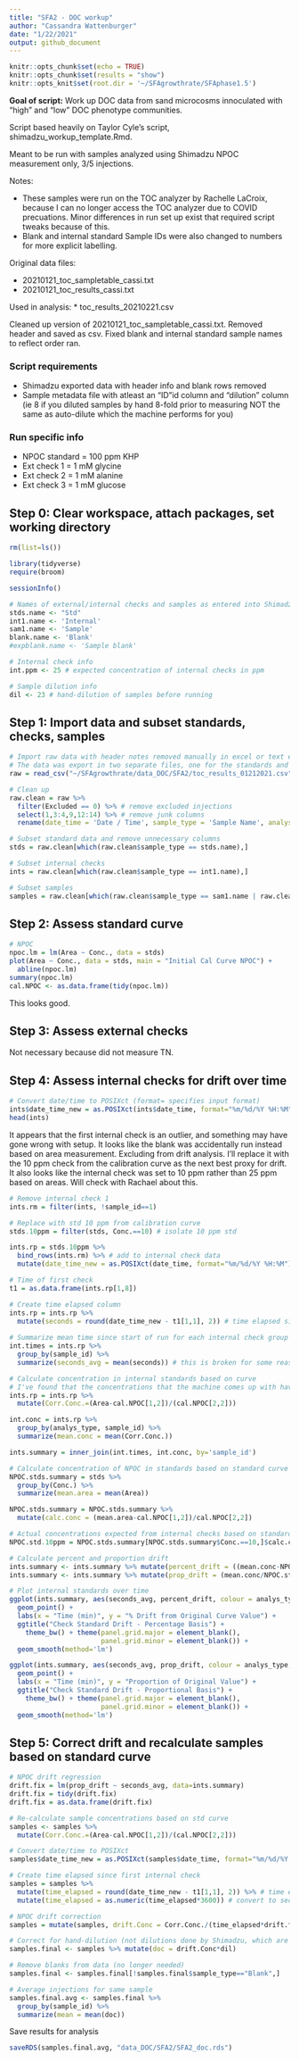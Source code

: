 ```yaml
---
title: "SFA2 - DOC workup"
author: "Cassandra Wattenburger"
date: "1/22/2021"
output: github_document
---
```


```r
knitr::opts_chunk$set(echo = TRUE)
knitr::opts_chunk$set(results = "show")
knitr::opts_knit$set(root.dir = '~/SFAgrowthrate/SFAphase1.5')
```

**Goal of script:** Work up DOC data from sand microcosms innoculated with "high" and "low" DOC phenotype communities.

Script based heavily on Taylor Cyle's script, shimadzu_workup_template.Rmd.

Meant to be run with samples analyzed using Shimadzu NPOC measurement only, 3/5 injections.

Notes: 

* These samples were run on the TOC analyzer by Rachelle LaCroix, because I can no longer access the TOC analyzer due to COVID precuations. Minor differences in run set up exist that required script tweaks because of this.
* Blank and internal standard Sample IDs were also changed to numbers for more explicit labelling.

Original data files:

* 20210121_toc_sampletable_cassi.txt
* 20210121_toc_results_cassi.txt

Used in analysis:
* toc_results_20210221.csv

Cleaned up version of 20210121_toc_sampletable_cassi.txt. Removed header and saved as csv. Fixed blank and internal standard sample names to reflect order ran.

### Script requirements
* Shimadzu exported data with header info and blank rows removed
* Sample metadata file with atleast an "ID"id column and "dilution" column (ie 8 if you diluted samples by hand 8-fold prior to measuring NOT the same as auto-dilute which the machine performs for you)

### Run specific info
* NPOC standard = 100 ppm KHP
* Ext check 1 = 1 mM glycine
* Ext check 2 = 1 mM alanine
* Ext check 3 = 1 mM glucose

## Step 0: Clear workspace, attach packages, set working directory
```r
rm(list=ls())

library(tidyverse)
require(broom)
```

```r
sessionInfo()
```

```r
# Names of external/internal checks and samples as entered into Shimadzu software
stds.name <- "Std"
int1.name <- 'Internal'
sam1.name <- 'Sample'
blank.name <- 'Blank'
#expblank.name <- 'Sample blank'

# Internal check info
int.ppm <- 25 # expected concentration of internal checks in ppm

# Sample dilution info
dil <- 23 # hand-dilution of samples before running
```

## Step 1: Import data and subset standards, checks, samples

```r
# Import raw data with header notes removed manually in excel or text editor
# The data was export in two separate files, one for the standards and one for the samples
raw = read_csv("~/SFAgrowthrate/data_DOC/SFA2/toc_results_01212021.csv")

# Clean up
raw.clean = raw %>%
  filter(Excluded == 0) %>% # remove excluded injections
  select(1,3:4,9,12:14) %>% # remove junk columns
  rename(date_time = 'Date / Time', sample_type = 'Sample Name', analys_type = 'Analysis(Inj.)', sample_id = 'Sample ID') # rename columns 

# Subset standard data and remove unnecessary columns
stds = raw.clean[which(raw.clean$sample_type == stds.name),]

# Subset internal checks
ints = raw.clean[which(raw.clean$sample_type == int1.name),]

# Subset samples
samples = raw.clean[which(raw.clean$sample_type == sam1.name | raw.clean$sample_type == blank.name),]
```


## Step 2: Assess standard curve
```r
# NPOC
npoc.lm = lm(Area ~ Conc., data = stds)
plot(Area ~ Conc., data = stds, main = "Initial Cal Curve NPOC") +
  abline(npoc.lm)
summary(npoc.lm)
cal.NPOC <- as.data.frame(tidy(npoc.lm))
```

This looks good.

## Step 3: Assess external checks

Not necessary because did not measure TN.

## Step 4: Assess internal checks for drift over time

```r
# Convert date/time to POSIXct (format= specifies input format)
ints$date_time_new = as.POSIXct(ints$date_time, format="%m/%d/%Y %H:%M")
head(ints)
```

It appears that the first internal check is an outlier, and something may have gone wrong with setup. It looks like the blank was accidentally run instead based on area measurement. Excluding from drift analysis. I'll replace it with the 10 ppm check from the calibration curve as the next best proxy for drift. It also looks like the internal check was set to 10 ppm rather than 25 ppm based on areas. Will check with Rachael about this.

```r
# Remove internal check 1
ints.rm = filter(ints, !sample_id==1)

# Replace with std 10 ppm from calibration curve
stds.10ppm = filter(stds, Conc.==10) # isolate 10 ppm std

ints.rp = stds.10ppm %>%
  bind_rows(ints.rm) %>% # add to internal check data
  mutate(date_time_new = as.POSIXct(date_time, format="%m/%d/%Y %H:%M")) # fix date and time for replacement

# Time of first check
t1 = as.data.frame(ints.rp[1,8])

# Create time elapsed column
ints.rp = ints.rp %>%
  mutate(seconds = round(date_time_new - t1[1,1], 2)) # time elapsed since first internal check
  
# Summarize mean time since start of run for each internal check group
int.times = ints.rp %>% 
  group_by(sample_id) %>% 
  summarize(seconds_avg = mean(seconds)) # this is broken for some reason, it's taking the whole avg not by grp

# Calculate concentration in internal standards based on curve
# I've found that the concentrations that the machine comes up with have no relationship to the standard curve for some reason
ints.rp = ints.rp %>% 
  mutate(Corr.Conc.=(Area-cal.NPOC[1,2])/(cal.NPOC[2,2]))

int.conc = ints.rp %>% 
  group_by(analys_type, sample_id) %>% 
  summarize(mean.conc = mean(Corr.Conc.))

ints.summary = inner_join(int.times, int.conc, by='sample_id')

# Calculate concentration of NPOC in standards based on standard curve
NPOC.stds.summary = stds %>% 
  group_by(Conc.) %>% 
  summarize(mean.area = mean(Area))

NPOC.stds.summary = NPOC.stds.summary %>% 
  mutate(calc.conc = (mean.area-cal.NPOC[1,2])/cal.NPOC[2,2])

# Actual concentrations expected from internal checks based on standard curves
NPOC.std.10ppm = NPOC.stds.summary[NPOC.stds.summary$Conc.==10,]$calc.conc # changed from 25 to 10

# Calculate percent and proportion drift
ints.summary <- ints.summary %>% mutate(percent_drift = ((mean.conc-NPOC.std.10ppm)/NPOC.std.10ppm)*100)
ints.summary <- ints.summary %>% mutate(prop_drift = (mean.conc/NPOC.std.10ppm))

# Plot internal standards over time
ggplot(ints.summary, aes(seconds_avg, percent_drift, colour = analys_type, fill = analys_type)) + 
  geom_point() +
  labs(x = "Time (min)", y = "% Drift from Original Curve Value") +
  ggtitle("Check Standard Drift - Percentage Basis") + 
    theme_bw() + theme(panel.grid.major = element_blank(), 
                       panel.grid.minor = element_blank()) +
  geom_smooth(method='lm')

ggplot(ints.summary, aes(seconds_avg, prop_drift, colour = analys_type, fill = analys_type)) + 
  geom_point() +
  labs(x = "Time (min)", y = "Proportion of Original Value") +
  ggtitle("Check Standard Drift - Proportional Basis") + 
    theme_bw() + theme(panel.grid.major = element_blank(), 
                       panel.grid.minor = element_blank()) +
  geom_smooth(method='lm')
```


## Step 5: Correct drift and recalculate samples based on standard curve

```r
# NPOC drift regression
drift.fix = lm(prop_drift ~ seconds_avg, data=ints.summary)
drift.fix = tidy(drift.fix)
drift.fix = as.data.frame(drift.fix)

# Re-calculate sample concentrations based on std curve
samples <- samples %>% 
  mutate(Corr.Conc.=(Area-cal.NPOC[1,2])/(cal.NPOC[2,2])) 

# Convert date/time to POSIXct
samples$date_time_new = as.POSIXct(samples$date_time, format="%m/%d/%Y %H:%M")

# Create time elapsed since first internal check
samples = samples %>%
  mutate(time_elapsed = round(date_time_new - t1[1,1], 2)) %>% # time elapsed since first internal check
  mutate(time_elapsed = as.numeric(time_elapsed*3600)) # convert to seconds to match drift calibration

# NPOC drift correction
samples = mutate(samples, drift.Conc = Corr.Conc./(time_elapsed*drift.fix[2,2]+drift.fix[1,2]))

# Correct for hand-dilution (not dilutions done by Shimadzu, which are already accounted for)
samples.final <- samples %>% mutate(doc = drift.Conc*dil) 

# Remove blanks from data (no longer needed)
samples.final <- samples.final[!samples.final$sample_type=="Blank",]

# Average injections for same sample
samples.final.avg <- samples.final %>% 
  group_by(sample_id) %>% 
  summarize(mean = mean(doc))
```

Save results for analysis

```r
saveRDS(samples.final.avg, "data_DOC/SFA2/SFA2_doc.rds")
```


